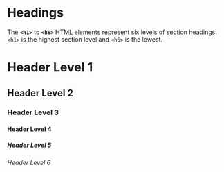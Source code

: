 
<Meta title="Atoms/Headings" />

# Headings

The <strong><code>&lt;h1&gt;</code></strong> to <strong><code>&lt;h6&gt;</code></strong> 
<a href="/en-US/docs/Web/HTML">HTML</a> elements represent six levels of section headings. 
<code>&lt;h1&gt;</code> is the highest section level and <code>&lt;h6&gt;</code> is the lowest.

<Canvas>
  <Story name="h1">
    <h1>Header Level 1</h1>
  </Story>
</Canvas>

<Canvas>
  <Story name="h2">
    <h2>Header Level 2</h2>
  </Story>
</Canvas>

<Canvas>
  <Story name="h3">
    <h3>Header Level 3</h3>
  </Story>
</Canvas>

<Canvas>
  <Story name="h4">
    <h4>Header Level 4</h4>
  </Story>
</Canvas>

<Canvas>
  <Story name="h5">
    <h5>Header Level 5</h5>
  </Story>
</Canvas>

<Canvas>
  <Story name="h6">
    <h6>Header Level 6</h6>
  </Story>
</Canvas>
